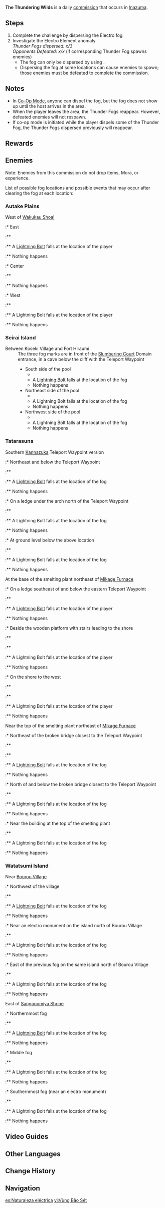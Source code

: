{{Stub|Update Autake Plains variant with 2.7 monster lineup, add/confirm outcomes of certains fogs in other variants}}
{{Quest Infobox
|id            = 
|type          = Commission
|image         = Commission The Thundering Wilds.png
|caption       = Watatsumi Island version
|summary       = Disperse the fog and defeat the enemies within it.
|region        = Inazuma
|startLocation = [[Autake Plains]], [[Inazuma]]<br />[[Seirai Island]], Inazuma<br />[[Tatarasuna]], Inazuma<br />[[Watatsumi Island]], Inazuma
|requirement   = 
|other         = *AR-Dependent Rewards
|characters    = Traveler
}}
'''The Thundering Wilds''' is a daily [[commission]] that occurs in [[Inazuma]].

==Steps==
{{Quest Description|A strange fog imbued with Electro has descended over the wilderness, posing a threat to passers-by. You might be able to use Anemo to disperse this fog, but beware of any dangers that may arise once it lifts.}}
#Complete the challenge by dispersing the Electro fog<!--text before approaching the commission location, shown in quest log-->
#Investigate the Electro Element anomaly<!--text after approaching the commission location, shown as quest objective, but not in quest log--><br />''Thunder Fogs dispersed: x/3''<!--displayed as a sub-objective below the instructions--><br />''Opponents Defeated: x/x'' (if corresponding Thunder Fog spawns enemies)<!--sub-objective-->
#*The fog can only be dispersed by using {{Anemo}}.
#*Dispersing the fog at some locations can cause enemies to spawn; those enemies must be defeated to complete the commission.<!--there is an additional sub-objective that displays when enemies spawn; it disappears after they are defeated-->

==Notes==
* In [[Co-Op Mode]], anyone can dispel the fog, but the fog does not show up until the host arrives in the area.
* When the player leaves the area, the Thunder Fogs reappear. However, defeated enemies will not respawn.
* If co-op mode is initiated while the player dispels some of the Thunder Fog, the Thunder Fogs dispersed previously will reappear.

==Rewards==
{{Commission Rewards|full}}

==Enemies==
Note: Enemies from this commission do not drop items, Mora, or experience.

List of possible fog locations and possible events that may occur after clearing the fog at each location:

===Autake Plains===
; West of [[Wakukau Shoal]]
:* East
:** {{Enemy|Rockfond Rifthound Whelp|x=1}}<!--As of 2.6-->
:** A [[Lightning Bolt]] falls at the location of the player
:** Nothing happens
:* Center
:** {{Enemy|Electro Whopperflower|x=1}}<!--As of 2.6--><!--
:** A Lightning Bolt falls at the location of the player-->
:** Nothing happens
:* West
:** {{Enemy|Thundercraven Rifthound Whelp|x=1}}<!--As of 2.6-->
:** A Lightning Bolt falls at the location of the player
:** Nothing happens

===Seirai Island===
;Between Koseki Village and Fort Hiraumi
:The three fog marks are in front of the [[Slumbering Court]] Domain entrance, in a cave below the cliff with the Teleport Waypoint
:* South side of the pool
:** {{Enemy|Blazing Axe Mitachurl|x=1}}
:** A [[Lightning Bolt]] falls at the location of the fog
:** Nothing happens
:* Northeast side of the pool
:** {{Enemy|Electro Samachurl|x=1}}
:** A Lightning Bolt falls at the location of the fog
:** Nothing happens
:* Northwest side of the pool
:** {{Enemy|Hilichurl Berserker|x=2}}
:** A Lightning Bolt falls at the location of the fog
:** Nothing happens

===Tatarasuna===
;Southern [[Kannazuka]] Teleport Waypoint version
:* Northeast and below the Teleport Waypoint
:** {{Enemy|Crackling Axe Mitachurl|x=1}}
:** A [[Lightning Bolt]] falls at the location of the fog
:** Nothing happens
:* On a ledge under the arch north of the Teleport Waypoint
:** {{Enemy|Electro Slime|x=2}}
:** A Lightning Bolt falls at the location of the fog
:** Nothing happens
:* At ground level below the above location
:** {{Enemy|Electro Abyss Mage|x=1}}
:** A Lightning Bolt falls at the location of the fog
:** Nothing happens

;At the base of the smelting plant northeast of [[Mikage Furnace]]
:* On a ledge southeast of and below the eastern Teleport Waypoint
:** {{Enemy|Electro Whopperflower|x=1}}
:** A [[Lightning Bolt]] falls at the location of the player
:** Nothing happens
:* Beside the wooden platform with stairs leading to the shore
:** {{Enemy|Electro Samachurl|x=1}}
:** {{Enemy|Electro Hilichurl Shooter|x=2}}
:** A Lightning Bolt falls at the location of the player
:** Nothing happens
:* On the shore to the west
:** {{Enemy|Large Electro Slime|x=2}}
:** {{Enemy|Mutant Electro Slime|x=1}}
:** A Lightning Bolt falls at the location of the player
:** Nothing happens

;Near the top of the smelting plant northeast of [[Mikage Furnace]]
:* Northeast of the broken bridge closest to the Teleport Waypoint
:** {{Enemy|Large Electro Slime|x=1}}
:** {{Enemy|Mutant Electro Slime|x=1}}
:** A [[Lightning Bolt]] falls at the location of the fog
:** Nothing happens
:* North of and below the broken bridge closest to the Teleport Waypoint
:** {{Enemy|Electro Slime|x=2}}
:** A Lightning Bolt falls at the location of the fog
:** Nothing happens
:* Near the building at the top of the smelting plant
:** {{Enemy|Electro Whopperflower|x=1}}
:** A Lightning Bolt falls at the location of the fog
:** Nothing happens

===Watatsumi Island===
; Near [[Bourou Village]]
:* Northwest of the village
:** {{Enemy|Large Cryo Slime|x=2}}
:** A [[Lightning Bolt]] falls at the location of the fog
:** Nothing happens
:* Near an electro monument on the island north of Bourou Village
:** {{Enemy|Large Hydro Slime|x=2}}
:** A Lightning Bolt falls at the location of the fog
:** Nothing happens
:* East of the previous fog on the same island north of Bourou Village
:** {{Enemy|Large Anemo Slime|x=2}}
:** A Lightning Bolt falls at the location of the fog
:** Nothing happens

;East of [[Sangonomiya Shrine]]
:* Northernmost fog
:** {{Enemy|Anemo Specter|x=2}}
:** A [[Lightning Bolt]] falls at the location of the fog
:** Nothing happens
:* Middle fog
:** {{Enemy|Hydro Specter|x=2}}
:** A Lightning Bolt falls at the location of the fog
:** Nothing happens
:* Southernmost fog (near an electro monument)
:** {{Enemy|Electro Whopperflower|x=1}}
:** A Lightning Bolt falls at the location of the fog
:** Nothing happens

==Video Guides==
{{EVT
|video1   = https://youtu.be/CG4owVG77PE
|caption1 = Dispersing the Electro Fog
}}

==Other Languages==
{{Other Languages
|en      = The Thundering Wilds
|zhs     = 雷野险踪
|zhs_rm  = Léi Yě Xiǎn Zōng
|zht     = 雷野險蹤
|zht_rm  = Léi Yě Xiǎn Zōng
|zh_tl   = Dangerous Trails in the Thundering Wilds
|ja      = 雷霧対策
|ja_rm   = Kaminarikiri Taisaku{{Assumed}}
|ja_tl   = Electro Fog Countermeasures
|ko      = 번개 들판의 위험한 추적
|ko_rm   = Beongae Deulpan-ui Wiheomhan Chujeok
|ko_tl   = Lightning Field's Dangerous Chasing
|es      = Naturaleza eléctrica
|es_tl   = 
|fr      = Le tonnerre sauvage
|fr_tl   = The Wild Thunder
|ru      = Громогласные пустоши
|ru_tl   = 
|th      = ภัยคุกคามจากหมอกสายฟ้า
|th_rm   = 
|th_tl   = Threatening Danger From Lightning Fog
|vi      = Vùng Bão Sét
|vi_tl   = 
|de      = Die Donnernde Wildnis
|de_tl   = The Thundering Wilds
|id      = Ancaman Petir
|id_tl   = Lightning Threat
|pt      = Perigo Elétrico na Natureza
|pt_tl   = Electric Danger in Nature
}}

==Change History==
{{Change History|2.0}}

==Navigation==
{{Commission Navbox|Basic}}

[[es:Naturaleza eléctrica]]
[[vi:Vùng Bão Sét]]
